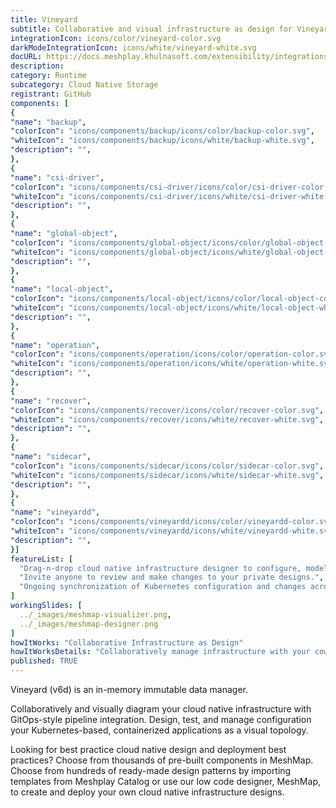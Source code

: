 ```yaml
---
title: Vineyard
subtitle: Collaborative and visual infrastructure as design for Vineyard
integrationIcon: icons/color/vineyard-color.svg
darkModeIntegrationIcon: icons/white/vineyard-white.svg
docURL: https://docs.meshplay.khulnasoft.com/extensibility/integrations/vineyard
description: 
category: Runtime
subcategory: Cloud Native Storage
registrant: GitHub
components: [
{
"name": "backup",
"colorIcon": "icons/components/backup/icons/color/backup-color.svg",
"whiteIcon": "icons/components/backup/icons/white/backup-white.svg",
"description": "",
},
{
"name": "csi-driver",
"colorIcon": "icons/components/csi-driver/icons/color/csi-driver-color.svg",
"whiteIcon": "icons/components/csi-driver/icons/white/csi-driver-white.svg",
"description": "",
},
{
"name": "global-object",
"colorIcon": "icons/components/global-object/icons/color/global-object-color.svg",
"whiteIcon": "icons/components/global-object/icons/white/global-object-white.svg",
"description": "",
},
{
"name": "local-object",
"colorIcon": "icons/components/local-object/icons/color/local-object-color.svg",
"whiteIcon": "icons/components/local-object/icons/white/local-object-white.svg",
"description": "",
},
{
"name": "operation",
"colorIcon": "icons/components/operation/icons/color/operation-color.svg",
"whiteIcon": "icons/components/operation/icons/white/operation-white.svg",
"description": "",
},
{
"name": "recover",
"colorIcon": "icons/components/recover/icons/color/recover-color.svg",
"whiteIcon": "icons/components/recover/icons/white/recover-white.svg",
"description": "",
},
{
"name": "sidecar",
"colorIcon": "icons/components/sidecar/icons/color/sidecar-color.svg",
"whiteIcon": "icons/components/sidecar/icons/white/sidecar-white.svg",
"description": "",
},
{
"name": "vineyardd",
"colorIcon": "icons/components/vineyardd/icons/color/vineyardd-color.svg",
"whiteIcon": "icons/components/vineyardd/icons/white/vineyardd-white.svg",
"description": "",
}]
featureList: [
  "Drag-n-drop cloud native infrastructure designer to configure, model, and deploy your workloads.",
  "Invite anyone to review and make changes to your private designs.",
  "Ongoing synchronization of Kubernetes configuration and changes across any number of clusters."
]
workingSlides: [
  ../_images/meshmap-visualizer.png,
  ../_images/meshmap-designer.png
]
howItWorks: "Collaborative Infrastructure as Design"
howItWorksDetails: "Collaboratively manage infrastructure with your coworkers synchronously sharing the same designs."
published: TRUE
---
```

<p>
Vineyard (v6d) is an in-memory immutable data manager.
</p>
<p>
    Collaboratively and visually diagram your cloud native infrastructure with GitOps-style pipeline integration. Design, test, and manage configuration your Kubernetes-based, containerized applications as a visual topology.
</p>
<p>
    Looking for best practice cloud native design and deployment best practices? Choose from thousands of pre-built components in MeshMap. Choose from hundreds of ready-made design patterns by importing templates from Meshplay Catalog or use our low code designer, MeshMap, to create and deploy your own cloud native infrastructure designs.
</p>
